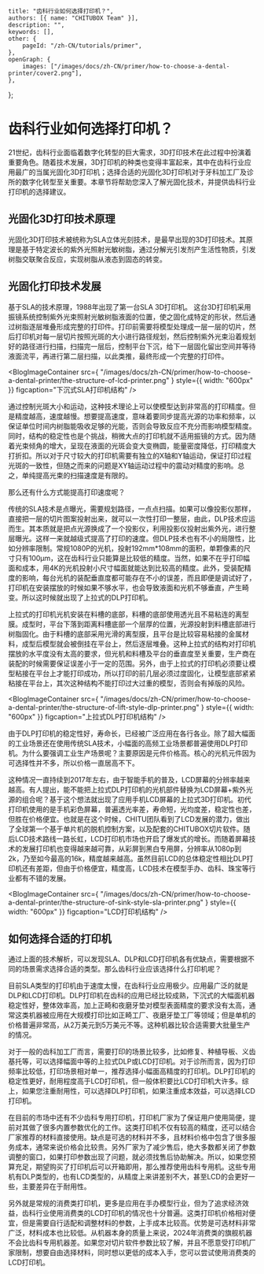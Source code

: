 	title: "齿科行业如何选择打印机？",
	authors: [{ name: "CHITUBOX Team" }],
	description: "",
	keywords: [],
	other: {
		pageId: "/zh-CN/tutorials/primer",
	},
	openGraph: {
		images: ["/images/docs/zh-CN/primer/how-to-choose-a-dental-printer/cover2.png"],
	},
};

# 齿科行业如何选择打印机？

21世纪，齿科行业面临着数字化转型的巨大需求，3D打印技术在此过程中扮演着重要角色。随着技术发展，3D打印机的种类也变得丰富起来，其中在齿科行业应用最广的当属光固化3D打印机；选择合适的光固化3D打印机对于牙科加工厂及诊所的数字化转型至关重要。本章节将帮助您深入了解光固化技术，并提供齿科行业打印机的选择建议。


## 光固化3D打印技术原理

光固化3D打印技术被统称为SLA立体光刻技术，是最早出现的3D打印技术。其原理是基于特定波长的紫外光照射光敏树脂，通过分解光引发剂产生活性物质，引发树脂交联聚合反应，实现树脂从液态到固态的转变。

## 光固化打印技术发展

基于SLA的技术原理，1988年出现了第一台SLA 3D打印机。
这台3D打印机采用振镜系统控制紫外光束照射光敏树脂液面的位置，使之固化成特定的形状，然后通过树脂逐层堆叠形成完整的打印件。打印前需要将模型处理成一层一层的切片，然后打印机对每一层切片按照光斑的大小进行路径规划，然后控制紫外光束沿着规划好的路径进行扫描，扫描完一层后，控制平台下沉，给下一层固化留出空间并等待液面流平，再进行第二层扫描，以此类推，最终形成一个完整的打印件。

<BlogImageContainer
	src={
    		"/images/docs/zh-CN/primer/how-to-choose-a-dental-printer/the-structure-of-lcd-printer.png"
	}
	style={{ width: "600px" }}
	figcaption="下沉式SLA打印机结构"
/>


通过控制光斑大小和运动，这种技术理论上可以使模型达到非常高的打印精度。但是精度越高，速度越慢。想要提高速度，意味着要同步提高光源的功率和频率，以保证单位时间内树脂能吸收足够的光能，否则会导致反应不充分而影响模型精度。同时，结构的稳定性也是个挑战，稍微大点的打印机就不适用振镜的方式。因为随着光束倾角的增大，呈现在液面的光斑会变大变椭圆，能量密度降低，打印精度大打折扣。所以对于尺寸较大的打印机需要有独立的X轴和Y轴运动，保证打印过程光斑的一致性，但随之而来的问题是XY轴运动过程中的震动对精度的影响。总之，单纯提高光束的扫描速度是有限的。

那么还有什么方式能提高打印速度呢？

传统的SLA技术是点曝光，需要规划路径，一点点扫描。如果可以像投影仪那样，直接把一层的切片图案投射出来，就可以一次性打印一整层，由此，DLP技术应运而生。其本质就是把点光源换成了一个投影仪，利用投影仪投射出紫外光，进行整层曝光。这样一来就越级式提高了打印的速度。但DLP技术也有不小的局限性，比如分辨率限制。常规1080P的光机，投射192mm*108mm的面积，单颗像素的尺寸只有100μm，这在齿科行业只能算是比较低的精度。当然，如果不在乎打印幅面和成本，用4K的光机投射小尺寸幅面就能达到比较高的精度。此外，受装配精度的影响，每台光机的装配垂直度都可能存在不小的误差，而且即便是调试好了，打印机在安装摆放的时候如果不够水平，也会导致液面和光机不够垂直，产生畸变。所以这时候就出现了上拉式的DLP打印机。

上拉式的打印机光机安装在料槽的底部，料槽的底部使用透光且不易粘连的离型膜。成型时，平台下落到距离料槽底部一个层厚的位置，光源投射到料槽底部进行树脂固化。由于料槽的底部采用光滑的离型膜，且平台是比较容易粘接的金属材料，成型后模型就会被倒挂在平台上，然后逐层堆叠。这种上拉式的结构对打印机摆放的水平度没有太高的要求，但光机和料槽及平台的垂直度至关重要，生产商在装配的时候需要保证误差小于一定的范围。另外，由于上拉式的打印机必须要让模型粘接在平台上才能打印成功，所以打印的前几层必须过度固化，让模型底部紧紧粘接在平台上，其次这种结构不能打印过大过重的模型，否则会有掉版的风险。


<BlogImageContainer
	src={
    		"/images/docs/zh-CN/primer/how-to-choose-a-dental-printer/the-structure-of-lift-style-dlp-printer.png"
	}
	style={{ width: "600px" }}
	figcaption="上拉式DLP打印机结构"
/>

由于DLP打印机的稳定性好，寿命长，已经被广泛应用在各行各业。除了超大幅面的工业场景还在使用传统SLA技术，小幅面的高频工业场景都普遍使用DLP打印机。为什么要强调工业生产场景呢？主要原因是元件价格高。核心的光机元件因为可选择性并不多，所以价格一直居高不下。

这种情况一直持续到2017年左右，由于智能手机的普及，LCD屏幕的分辨率越来越高。有人提出，能不能把上拉式DLP打印机的光机部件替换为LCD屏幕+紫外光源的组合呢？基于这个想法就出现了应用手机LCD屏幕的上拉式3D打印机。初代打印机使用的是手机彩色屏幕，普遍透光率差，寿命短，光均度差，稳定性也差，但胜在价格便宜。也就是在这个时候，CHITU团队看到了LCD发展的潜力，做出了全球第一个基于单片机的脱机控制方案，以及配套的CHITUBOX切片软件。随后LCD技术路线一路长虹，LCD打印机市场也开启了爆发式的增长。而随着屏幕技术的发展打印机也变得越来越可靠，从彩屏到黑白专用屏，分辨率从1080p到2k，乃至如今最高的16k，精度越来越高。虽然目前LCD的总体稳定性相比DLP打印机还有差距，但由于价格便宜，精度高，LCD技术在模型手办、齿科、珠宝等行业都有不错的发展。


<BlogImageContainer
	src={
    		"/images/docs/zh-CN/primer/how-to-choose-a-dental-printer/the-structure-of-sink-style-sla-printer.png"
	}
	style={{ width: "600px" }}
	figcaption="LCD打印机结构"
/>


## 如何选择合适的打印机

通过上面的技术解析，可以发现SLA、DLP和LCD打印机各有优缺点，需要根据不同的场景需求选择合适的类型。那么齿科行业应该选择什么打印机呢？

目前SLA类型的打印机由于速度太慢，在齿科行业应用极少。应用最广泛的就是DLP和LCD打印机。DLP打印机在齿科的应用已经比较成熟，下沉式的大幅面机器稳定性好，整体效率高，加上正畸和夜磨牙垫对模型表面精度的要求没有太高，通常这类机器被应用在大规模打印比如正畸工厂、夜磨牙垫工厂等领域；但是单机的价格普遍非常高，从2万美元到5万美元不等。这种机器比较合适需要大批量生产的情况。

对于一般的齿科加工厂而言，需要打印的场景比较多，比如修复、种植导板、义齿基托等，可以选择幅面中等的上拉式DLP或LCD打印机。对于诊所而言，因为打印频率比较低，打印场景相对单一，推荐选择小幅面高精度的打印机。DLP打印机的稳定性更好，耐用程度高于LCD打印机，但一般体积要比LCD打印机大许多。综上，如果您注重耐用性，可以选择DLP打印机，如果注重成本效益，可以选择LCD打印机。

在目前的市场中还有不少齿科专用打印机，打印机厂家为了保证用户使用简便，提前对其做了很多内置参数优化的工作。这类打印机不仅有较高的精度，还可以结合厂家推荐的材料直接使用。缺点是可选的材料并不多，且材料价格中包含了很多服务成本，通常来说价格会比较贵。另外厂家为了减少售后，绝大多数都关闭了参数调整的窗口，如果打印参数出现了问题，就必须找售后协助解决。所以，如果您预算充足，期望购买了打印机后可以开箱即用，那么推荐使用齿科专用机。这些专用机有DLP类型的，也有LCD类型的，从精度上来讲差别不大，甚至LCD的会更好一些，主要差异在于耐用性。

另外就是常规的消费类打印机，更多是应用在手办模型行业，但为了追求经济效益，齿科行业使用消费类的LCD打印机的情况也十分普遍。这类打印机价格相对便宜，但是需要自行适配和调整材料的参数，上手成本比较高。优势是可选材料非常广泛，材料成本也比较低。从机器本身的质量上来说，2024年消费类的旗舰机器不会比齿科专用机器差。如果您对切片软件参数比较了解，并且不愿意受打印机厂家限制，想要自由选择材料，同时想以更低的成本入手，您可以尝试使用消费类的LCD打印机。


